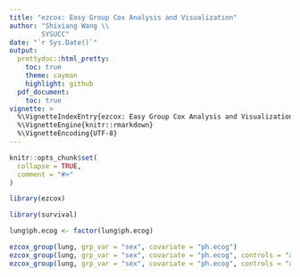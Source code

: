 ```yaml
---
title: "ezcox: Easy Group Cox Analysis and Visualization"
author: "Shixiang Wang \\
        SYSUCC"
date: "`r Sys.Date()`"
output:
  prettydoc::html_pretty:
    toc: true
    theme: cayman
    highlight: github
  pdf_document:
    toc: true
vignette: >
  %\VignetteIndexEntry{ezcox: Easy Group Cox Analysis and Visualization}
  %\VignetteEngine{knitr::rmarkdown}
  %\VignetteEncoding{UTF-8}
---
```


```r
knitr::opts_chunk$set(
  collapse = TRUE,
  comment = "#>"
)
```

```r
library(ezcox)
```


```r
library(survival)

lung$ph.ecog <- factor(lung$ph.ecog)

ezcox_group(lung, grp_var = "sex", covariate = "ph.ecog")
ezcox_group(lung, grp_var = "sex", covariate = "ph.ecog", controls = "age")
ezcox_group(lung, grp_var = "sex", covariate = "ph.ecog", controls = "age", add_all = TRUE)
```

